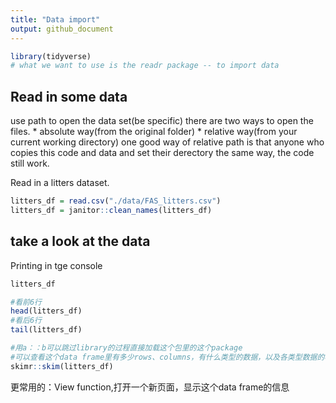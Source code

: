 ```yaml
---
title: "Data import"
output: github_document
---
```


```r
library(tidyverse)
# what we want to use is the readr package -- to import data
```

## Read in some data
use path to open the data set(be specific)
there are two ways to open the files.
* absolute way(from the original folder)
* relative way(from your current working directory)
one good way of relative path is that anyone who copies this code and data and set their derectory the same way, the code still work.

Read in a litters dataset.

```r
litters_df = read.csv("./data/FAS_litters.csv")
litters_df = janitor::clean_names(litters_df)
```

## take a look at the data

Printing in tge console
```r
litters_df
```

```r
#看前6行
head(litters_df)
#看后6行
tail(litters_df)
```

```r
#用a：：b可以跳过library的过程直接加载这个包里的这个package
#可以查看这个data frame里有多少rows、columns，有什么类型的数据，以及各类型数据的名称和总结
skimr::skim(litters_df)
```

更常用的：View function,打开一个新页面，显示这个data frame的信息











